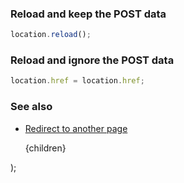 
### Reload and keep the POST data

```js
location.reload();
```

### Reload and ignore the POST data

```js
location.href = location.href;
```

### See also

-   [Redirect to another page](/redirect-to-another-page)

    <PostLayout keywords="" title="Reload the current page">
        {children}
    </PostLayout>
);
